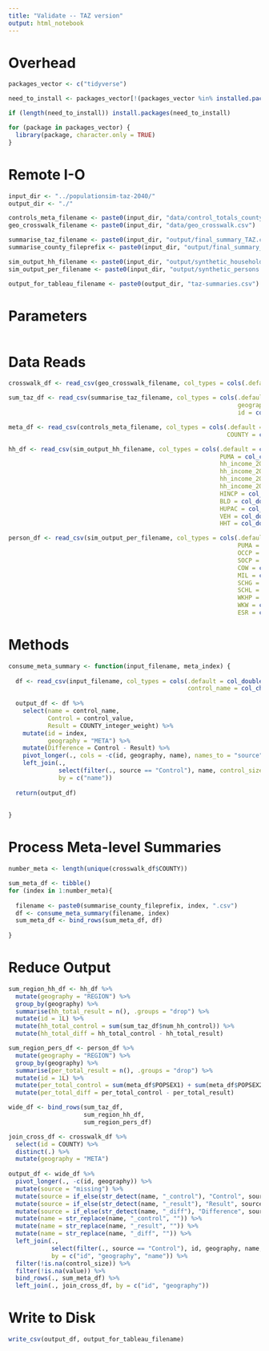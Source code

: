 ```yaml
---
title: "Validate -- TAZ version"
output: html_notebook
---
```


# Overhead
```r
packages_vector <- c("tidyverse")

need_to_install <- packages_vector[!(packages_vector %in% installed.packages()[,"Package"])]

if (length(need_to_install)) install.packages(need_to_install)

for (package in packages_vector) {
  library(package, character.only = TRUE)
}

```

# Remote I-O
```r
input_dir <- "../populationsim-taz-2040/"
output_dir <- "./"

controls_meta_filename <- paste0(input_dir, "data/control_totals_county.csv")
geo_crosswalk_filename <- paste0(input_dir, "data/geo_crosswalk.csv")

summarise_taz_filename <- paste0(input_dir, "output/final_summary_TAZ.csv")
summarise_county_fileprefix <- paste0(input_dir, "output/final_summary_COUNTY_")

sim_output_hh_filename <- paste0(input_dir, "output/synthetic_households.csv")
sim_output_per_filename <- paste0(input_dir, "output/synthetic_persons.csv")

output_for_tableau_filename <- paste0(output_dir, "taz-summaries.csv")

```

# Parameters
```r


```

# Data Reads
```r
crosswalk_df <- read_csv(geo_crosswalk_filename, col_types = cols(.default = col_integer()))

sum_taz_df <- read_csv(summarise_taz_filename, col_types = cols(.default = col_double(),
                                                                geography = col_character(),
                                                                id = col_integer()))

meta_df <- read_csv(controls_meta_filename, col_types = cols(.default = col_double(),
                                                             COUNTY = col_integer()))

hh_df <- read_csv(sim_output_hh_filename, col_types = cols(.default = col_integer(),
                                                           PUMA = col_character(),
                                                           hh_income_2018 = col_double(),
                                                           hh_income_2017 = col_double(),
                                                           hh_income_2010 = col_double(),
                                                           hh_income_2000 = col_double(),
                                                           HINCP = col_double(),
                                                           BLD = col_double(),
                                                           HUPAC = col_double(),
                                                           VEH = col_double(),
                                                           HHT = col_double()))

person_df <- read_csv(sim_output_per_filename, col_types = cols(.default = col_integer(),
                                                                PUMA = col_character(),
                                                                OCCP = col_double(),
                                                                SOCP = col_character(),
                                                                COW = col_double(),
                                                                MIL = col_double(),
                                                                SCHG = col_double(),
                                                                SCHL = col_double(),
                                                                WKHP = col_double(),
                                                                WKW = col_double(),
                                                                ESR = col_double()))

```

# Methods
```r
consume_meta_summary <- function(input_filename, meta_index) {
  
  df <- read_csv(input_filename, col_types = cols(.default = col_double(),
                                                  control_name = col_character()))
  
  output_df <- df %>%
    select(name = control_name,
           Control = control_value,
           Result = COUNTY_integer_weight) %>%
    mutate(id = index,
           geography = "META") %>%
    mutate(Difference = Control - Result) %>%
    pivot_longer(., cols = -c(id, geography, name), names_to = "source") %>%
    left_join(., 
              select(filter(., source == "Control"), name, control_size = value),
              by = c("name"))
  
  return(output_df)
  
  
}
```


# Process Meta-level Summaries
```r
number_meta <- length(unique(crosswalk_df$COUNTY))

sum_meta_df <- tibble()
for (index in 1:number_meta){
  
  filename <- paste0(summarise_county_fileprefix, index, ".csv")
  df <- consume_meta_summary(filename, index)
  sum_meta_df <- bind_rows(sum_meta_df, df)
  
}
```


# Reduce Output
```r
sum_region_hh_df <- hh_df %>%
  mutate(geography = "REGION") %>%
  group_by(geography) %>%
  summarise(hh_total_result = n(), .groups = "drop") %>%
  mutate(id = 1L) %>%
  mutate(hh_total_control = sum(sum_taz_df$num_hh_control)) %>%
  mutate(hh_total_diff = hh_total_control - hh_total_result)

sum_region_pers_df <- person_df %>%
  mutate(geography = "REGION") %>%
  group_by(geography) %>%
  summarise(per_total_result = n(), .groups = "drop") %>%
  mutate(id = 1L) %>%
  mutate(per_total_control = sum(meta_df$POPSEX1) + sum(meta_df$POPSEX2)) %>%
  mutate(per_total_diff = per_total_control - per_total_result)

wide_df <- bind_rows(sum_taz_df,
                     sum_region_hh_df,
                     sum_region_pers_df)

join_cross_df <- crosswalk_df %>%
  select(id = COUNTY) %>%
  distinct(.) %>%
  mutate(geography = "META")
  
output_df <- wide_df %>%
  pivot_longer(., -c(id, geography)) %>%
  mutate(source = "missing") %>%
  mutate(source = if_else(str_detect(name, "_control"), "Control", source)) %>%
  mutate(source = if_else(str_detect(name, "_result"), "Result", source)) %>%
  mutate(source = if_else(str_detect(name, "_diff"), "Difference", source)) %>%
  mutate(name = str_replace(name, "_control", "")) %>%
  mutate(name = str_replace(name, "_result", "")) %>%
  mutate(name = str_replace(name, "_diff", "")) %>%
  left_join(., 
            select(filter(., source == "Control"), id, geography, name, control_size = value), 
            by = c("id", "geography", "name")) %>%
  filter(!is.na(control_size)) %>%
  filter(!is.na(value)) %>%
  bind_rows(., sum_meta_df) %>%
  left_join(., join_cross_df, by = c("id", "geography"))

```

# Write to Disk
```r
write_csv(output_df, output_for_tableau_filename)
```



